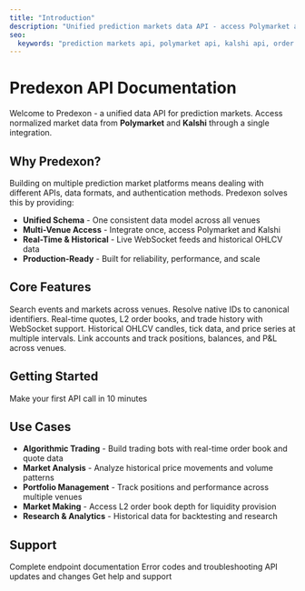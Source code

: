 ```yaml
---
title: "Introduction"
description: "Unified prediction markets data API - access Polymarket and Kalshi with one schema."
seo:
  keywords: "prediction markets api, polymarket api, kalshi api, order book api, quotes api, ohlcv, tick data, sports prediction markets"
---
```


# Predexon API Documentation

Welcome to Predexon - a unified data API for prediction markets. Access normalized market data from **Polymarket** and **Kalshi** through a single integration.

## Why Predexon?

Building on multiple prediction market platforms means dealing with different APIs, data formats, and authentication methods. Predexon solves this by providing:

- **Unified Schema** - One consistent data model across all venues
- **Multi-Venue Access** - Integrate once, access Polymarket and Kalshi
- **Real-Time & Historical** - Live WebSocket feeds and historical OHLCV data
- **Production-Ready** - Built for reliability, performance, and scale

## Core Features

<CardGroup cols={2}>
  <Card title="Discovery API" icon="magnifying-glass" href="/pages/discovery/overview">
    Search events and markets across venues. Resolve native IDs to canonical identifiers.
  </Card>
  <Card title="Live Data API" icon="chart-line" href="/pages/live-data/overview">
    Real-time quotes, L2 order books, and trade history with WebSocket support.
  </Card>
  <Card title="Time Series API" icon="clock" href="/pages/time-series/overview">
    Historical OHLCV candles, tick data, and price series at multiple intervals.
  </Card>
  <Card title="Portfolio API" icon="wallet" href="/pages/portfolio/overview">
    Link accounts and track positions, balances, and P&L across venues.
  </Card>
</CardGroup>

## Getting Started

<Card title="Quickstart Guide" icon="rocket" href="/quickstart" horizontal>
  Make your first API call in 10 minutes
</Card>

## Use Cases

- **Algorithmic Trading** - Build trading bots with real-time order book and quote data
- **Market Analysis** - Analyze historical price movements and volume patterns
- **Portfolio Management** - Track positions and performance across multiple venues
- **Market Making** - Access L2 order book depth for liquidity provision
- **Research & Analytics** - Historical data for backtesting and research

## Support

<CardGroup cols={2}>
  <Card title="API Reference" icon="code" href="/pages/api-reference/introduction">
    Complete endpoint documentation
  </Card>
  <Card title="Error Reference" icon="triangle-exclamation" href="/support/errors">
    Error codes and troubleshooting
  </Card>
  <Card title="Changelog" icon="clock-rotate-left" href="/support/changelog">
    API updates and changes
  </Card>
  <Card title="Contact Us" icon="envelope" href="/support/contact">
    Get help and support
  </Card>
</CardGroup>

